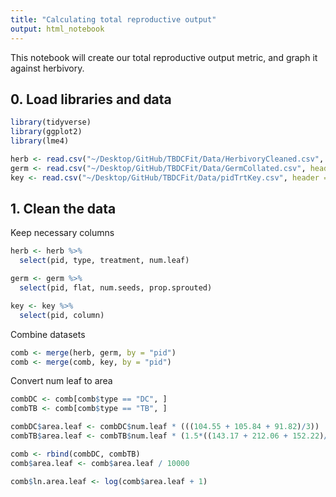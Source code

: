 ```yaml
---
title: "Calculating total reproductive output"
output: html_notebook
---
```


This notebook will create our total reproductive output metric, and graph it against herbivory. 


## 0. Load libraries and data

```r
library(tidyverse)
library(ggplot2)
library(lme4)
```

```r
herb <- read.csv("~/Desktop/GitHub/TBDCFit/Data/HerbivoryCleaned.csv", header = TRUE)
germ <- read.csv("~/Desktop/GitHub/TBDCFit/Data/GermCollated.csv", header = TRUE)
key <- read.csv("~/Desktop/GitHub/TBDCFit/Data/pidTrtKey.csv", header = TRUE)
```

## 1. Clean the data

Keep necessary columns

```r
herb <- herb %>%
  select(pid, type, treatment, num.leaf)

germ <- germ %>%
  select(pid, flat, num.seeds, prop.sprouted)

key <- key %>%
  select(pid, column)
```

Combine datasets

```r
comb <- merge(herb, germ, by = "pid")
comb <- merge(comb, key, by = "pid")
```

Convert num leaf to area

```r
combDC <- comb[comb$type == "DC", ]
combTB <- comb[comb$type == "TB", ]

combDC$area.leaf <- combDC$num.leaf * (((104.55 + 105.84 + 91.82)/3))
combTB$area.leaf <- combTB$num.leaf * (1.5*((143.17 + 212.06 + 152.22)/3))

comb <- rbind(combDC, combTB)
comb$area.leaf <- comb$area.leaf / 10000

comb$ln.area.leaf <- log(comb$area.leaf + 1)
 

```



